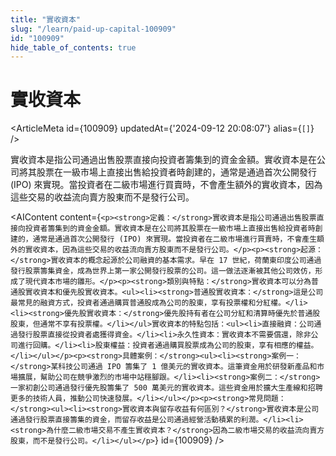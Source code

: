 ```yaml
---
title: "實收資本"
slug: "/learn/paid-up-capital-100909"
id: "100909"
hide_table_of_contents: true
---
```



# 實收資本

<ArticleMeta id={100909} updatedAt={'2024-09-12 20:08:07'} alias={`[]`} />
<div className='border-solid border-b border-t-0 my-4 border-[var(--ifm-color-gray-300)]' />

實收資本是指公司通過出售股票直接向投資者籌集到的資金金額。實收資本是在公司將其股票在一級市場上直接出售給投資者時創建的，通常是通過首次公開發行 (IPO) 來實現。當投資者在二級市場進行買賣時，不會產生額外的實收資本，因為這些交易的收益流向賣方股東而不是發行公司。

<AIContent content={`<p><strong>定義：</strong>實收資本是指公司通過出售股票直接向投資者籌集到的資金金額。實收資本是在公司將其股票在一級市場上直接出售給投資者時創建的，通常是通過首次公開發行 (IPO) 來實現。當投資者在二級市場進行買賣時，不會產生額外的實收資本，因為這些交易的收益流向賣方股東而不是發行公司。</p><p><strong>起源：</strong>實收資本的概念起源於公司融資的基本需求。早在 17 世紀，荷蘭東印度公司通過發行股票籌集資金，成為世界上第一家公開發行股票的公司。這一做法逐漸被其他公司效仿，形成了現代資本市場的雛形。</p><p><strong>類別與特點：</strong>實收資本可以分為普通股實收資本和優先股實收資本。<ul><li><strong>普通股實收資本：</strong>這是公司最常見的融資方式，投資者通過購買普通股成為公司的股東，享有投票權和分紅權。</li><li><strong>優先股實收資本：</strong>優先股持有者在公司分紅和清算時優先於普通股股東，但通常不享有投票權。</li></ul>實收資本的特點包括：<ul><li>直接融資：公司通過發行股票直接從投資者處獲得資金。</li><li>永久性資本：實收資本不需要償還，除非公司進行回購。</li><li>股東權益：投資者通過購買股票成為公司的股東，享有相應的權益。</li></ul></p><p><strong>具體案例：</strong><ul><li><strong>案例一：</strong>某科技公司通過 IPO 籌集了 1 億美元的實收資本。這筆資金用於研發新產品和市場擴展，幫助公司在競爭激烈的市場中站穩腳跟。</li><li><strong>案例二：</strong>一家初創公司通過發行優先股籌集了 500 萬美元的實收資本。這些資金用於擴大生產線和招聘更多的技術人員，推動公司快速發展。</li></ul></p><p><strong>常見問題：</strong><ul><li><strong>實收資本與留存收益有何區別？</strong>實收資本是公司通過發行股票直接籌集的資金，而留存收益是公司通過經營活動積累的利潤。</li><li><strong>為什麼二級市場交易不產生實收資本？</strong>因為二級市場交易的收益流向賣方股東，而不是發行公司。</li></ul></p>`} id={100909} />
